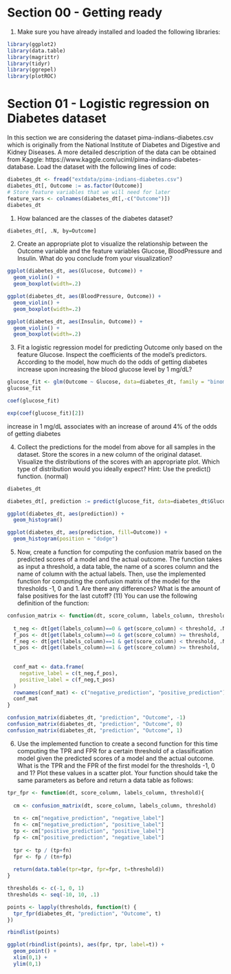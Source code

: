 # Section 00 - Getting ready
1. Make sure you have already installed and loaded the following libraries:
```r
library(ggplot2)
library(data.table)
library(magrittr)
library(tidyr)
library(ggrepel)
library(plotROC)
```



# Section 01 - Logistic regression on Diabetes dataset

In this section we are considering the dataset pima-indians-diabetes.csv which is originally from the
National Institute of Diabetes and Digestive and Kidney Diseases. A more detailed description of the data
can be obtained from Kaggle: https://www.kaggle.com/uciml/pima-indians-diabetes-database.
Load the dataset with the following lines of code:
```r
diabetes_dt <- fread("extdata/pima-indians-diabetes.csv")
diabetes_dt[, Outcome := as.factor(Outcome)]
# Store feature variables that we will need for later
feature_vars <- colnames(diabetes_dt[,-c("Outcome")])
diabetes_dt
```
1. How balanced are the classes of the diabetes dataset?
```r
diabetes_dt[, .N, by=Outcome]
```

2. Create an appropriate plot to visualize the relationship between the Outcome variable and the feature
variables Glucose, BloodPressure and Insulin. What do you conclude from your visualization?
```r
ggplot(diabetes_dt, aes(Glucose, Outcome)) +
  geom_violin() +
  geom_boxplot(width=.2)

ggplot(diabetes_dt, aes(BloodPressure, Outcome)) +
  geom_violin() +
  geom_boxplot(width=.2)

ggplot(diabetes_dt, aes(Insulin, Outcome)) +
  geom_violin() +
  geom_boxplot(width=.2)
```

3. Fit a logistic regression model for predicting Outcome only based on the feature Glucose. Inspect the
coefficients of the model’s predictors. According to the model, how much do the odds of getting diabetes
increase upon increasing the blood glucose level by 1 mg/dL?
```r
glucose_fit <- glm(Outcome ~ Glucose, data=diabetes_dt, family = "binomial")
glucose_fit

coef(glucose_fit)

exp(coef(glucose_fit)[2])
```
increase in 1 mg/dL associates with an increase of around 4% of the odds of getting diabetes

4. Collect the predictions for the model from above for all samples in the dataset. Store the scores in a new
column of the original dataset. Visualize the distributions of the scores with an appropriate plot. Which type
of distribution would you ideally expect? Hint: Use the predict() function. (normal)
```r
diabetes_dt

diabetes_dt[, prediction := predict(glucose_fit, data=diabetes_dt$Glucose)]

ggplot(diabetes_dt, aes(prediction)) +
  geom_histogram()

ggplot(diabetes_dt, aes(prediction, fill=Outcome)) +
  geom_histogram(position = "dodge")
```


5. Now, create a function for computing the confusion matrix based on the predicted scores of a model and
the actual outcome. The function takes as input a threshold, a data table, the name of a scores column and
the name of column with the actual labels. Then, use the implemented function for computing the confusion
matrix of the model for the thresholds -1, 0 and 1. Are there any differences? What is the amount of false
positives for the last cutoff? (11) You can use the following definition of the function:
```r
confusion_matrix <- function(dt, score_column, labels_column, threshold){
  
  t_neg <- dt[get(labels_column)==0 & get(score_column) < threshold, .N]
  f_pos <- dt[get(labels_column)==0 & get(score_column) >= threshold, .N]
  f_neg <- dt[get(labels_column)==1 & get(score_column) < threshold, .N]
  t_pos <- dt[get(labels_column)==1 & get(score_column) >= threshold, .N]
  
  
  conf_mat <- data.frame(
    negative_label = c(t_neg,f_pos),
    positive_label = c(f_neg,t_pos)
  ) 
  rownames(conf_mat) <- c("negative_prediction", "positive_prediction")
  conf_mat
}

confusion_matrix(diabetes_dt, "prediction", "Outcome", -1)
confusion_matrix(diabetes_dt, "prediction", "Outcome", 0)
confusion_matrix(diabetes_dt, "prediction", "Outcome", 1)
```

6. Use the implemented function to create a second function for this time computing the TPR and FPR for
a certain threshold of a classification model given the predicted scores of a model and the actual outcome.
What is the TPR and the FPR of the first model for the thresholds -1, 0 and 1? Plot these values in a scatter
plot. Your function should take the same parameters as before and return a data table as follows:
```r
tpr_fpr <- function(dt, score_column, labels_column, threshold){
  
  cm <- confusion_matrix(dt, score_column, labels_column, threshold)
  
  tn <- cm["negative_prediction", "negative_label"]
  fn <- cm["negative_prediction", "positive_label"]
  tp <- cm["positive_prediction", "positive_label"]
  fp <- cm["positive_prediction", "negative_label"]
  
  tpr <- tp / (tp+fn)
  fpr <- fp / (tn+fp)
  
  return(data.table(tpr=tpr, fpr=fpr, t=threshold))
}

thresholds <- c(-1, 0, 1)
thresholds <- seq(-10, 10, .1)

points <- lapply(thresholds, function(t) {
  tpr_fpr(diabetes_dt, "prediction", "Outcome", t)
})

rbindlist(points)

ggplot(rbindlist(points), aes(fpr, tpr, label=t)) +
  geom_point() +
  xlim(0,1) +
  ylim(0,1)

```






